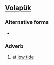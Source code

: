 ==[[Volapük]]==

===Alternative forms===
*{{l|vo|baynuypo}}

===Adverb===
{{infl|vo|adverb}}

# at [[low tide]]